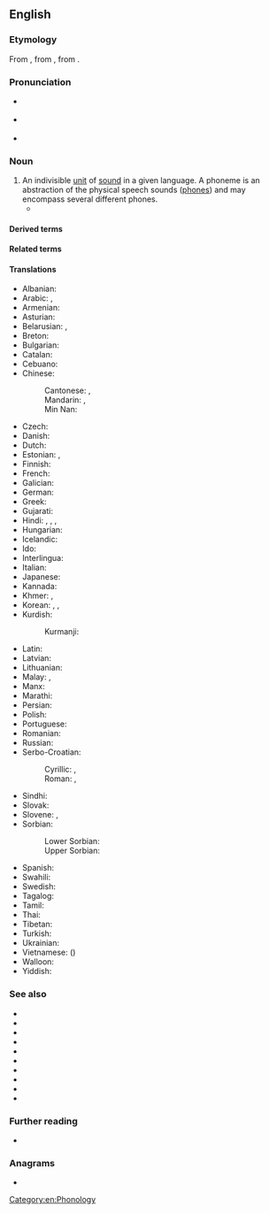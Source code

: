 {{also|Phoneme|phonème}}
==English==

===Etymology===
{{PIE root|en|bʰeh₂|id=speak}}
From {{der|en|grc|φώνημα||sound}}, from {{m|grc|φωνέω||to sound}}, from {{m|grc|φωνή||sound}}.

===Pronunciation===
* {{a|GA}} {{IPA|en|/ˈfoʊnim/}}
* {{a|RP}} {{IPA|en|/ˈfəʊniːm/}}
* {{audio|en|En-us-phoneme.ogg|Audio (US)}}

===Noun===
{{en-noun}}

# An indivisible [[unit]] of [[sound]] in a given language. A phoneme is an abstraction of the physical speech sounds ([[phone]]s) and may encompass several different phones.
#* {{quote-book|en|year=1990|author=Jarmo Lainio|editor= Durk Gorter|title=Fourth International Conference on Minority Languages: Western and Eastern European papers |chapter=Sweden Finnish — development or deterioration?|url=https://books.google.co.nz/books?id=3XG8aROt64QC&|page=31|publisher=Multilingual Matters|isbn=9781853591112|text=It is crucial for the '''phoneme''' structure of Finnish — traditionally /d/ has not been included in the Finnish [[phonotax]], but it fulfils the criteria of a '''phoneme''' (Karlsson, 1983: 66-7).}}

====Derived terms====
{{der3|en
|archiphoneme
|diaphoneme
|phonemic
|phonemical
|phonemically
|phonemicist
|phonemicity
|phonemics
|subphoneme}}

====Related terms====
{{rel3|en
|allophone
|allophonic
|allophonical
|allophonically
|allophonics
|diaphone
|diaphonic
|diaphonical
|diaphonically
|diaphonics
|diaphonologic
|diaphonological
|diaphonologically
|diaphonology
|phone
|phonetic
|phonetical
|phonetically
|phonetics
|phonic
|phonical
|phonically
|phonics
|phonologic
|phonological
|phonologically
|phonologist
|phonology
}}

====Translations====
{{trans-top|indivisible unit of sound}}
* Albanian: {{t+|sq|fonemë|f}}
* Arabic: {{t|ar|فُونِيم|m}}, {{t|ar|فُونِيم|m|tr=fonēm}}
* Armenian: {{t+|hy|հնչույթ}}
* Asturian: {{t+|ast|fonema|m}}
* Belarusian: {{t|be|фане́ма|f}}, {{t|be|фанэ́ма|f}}
* Breton: {{t|br|soniad}}
* Bulgarian: {{t+|bg|фоне́ма|f}}
* Catalan: {{t+|ca|fonema|m}}
* Cebuano: {{t|ceb|ponema}}
* Chinese:
*: Cantonese: {{t|yue|音素|tr=jam1 sou3}}, {{t|yue|音位|tr=jam1 wai6-2}}
*: Mandarin: {{t+|cmn|音素|tr=yīnsù|sc=Hani}}, {{t+|cmn|音位|tr=yīnwèi}}
*: Min Nan: {{t|nan|音素|tr=im-sò͘|sc=Hani}}
* Czech: {{t+|cs|foném|m}}
* Danish: {{t+|da|fonem|n}}
* Dutch: {{t+|nl|foneem|n}}
* Estonian: {{t|et|häälik}}, {{t|et|foneem}}
* Finnish: {{t+|fi|foneemi}}
* French: {{t+|fr|phonème|m}}
* Galician: {{t+|gl|fonema|m}}
* German: {{t+|de|Phonem|n}}
* Greek: {{t+|el|φώνημα|n}}
* Gujarati: {{t|gu|ધ્વનિઘટક}}
* Hindi: {{t|hi|ध्वनिग्राम|m}}, {{t+|hi|ध्वनि|f}}, {{t+|hi|वाच्|f}}, {{t+|hi|व्योम|m}}
* Hungarian: {{t+|hu|fonéma}}
* Icelandic: {{t+|is|hljóðan}}
* Ido: {{t+|io|fonemo}}
* Interlingua: {{t|ia|phonema}}
* Italian: {{t+|it|fonema|m}}
* Japanese: {{t+|ja|音素|tr=おんそ, onso}}
* Kannada: {{t+|kn|ಧ್ವನಿಮಾ|sc=Knda}}
* Khmer: {{t+|km|សទ្ទតា}}, {{t|km|សទ្ទភូត}}
* Korean: {{t+|ko|음소}}, {{t|ko|표음}}, {{t|ko|낱소리}}
* Kurdish:
*: Kurmanji: {{t+|kmr|vac}}
{{trans-mid}}
* Latin: {{t|la|phōnēma|f}}
* Latvian: {{t|lv|fonēma|f}}
* Lithuanian: {{t+|lt|fonema|f}}
* Malay: {{t|ms|fonem}}, {{t|ms|warna bunyi}}
* Manx: {{t|gv|myn-heean}}
* Marathi: {{t|mr|ध्वनिघटक}}
* Persian: {{t+|fa|واج|tr=vâj}}
* Polish: {{t+|pl|fonem|m}}
* Portuguese: {{t+|pt|fonema|m}}
* Romanian: {{t+|ro|fonem|n}}
* Russian: {{t+|ru|фоне́ма|f}}
* Serbo-Croatian:
*: Cyrillic: {{t|sh|фо̀не̄м|m|sc=Cyrl}}, {{t|sh|фоне́ма|f}}
*: Roman: {{t+|sh|fònēm|m}}, {{t|sh|fonéma|f}}
* Sindhi: {{t|sd|وايوم|f|tr=viome|sc=Arab}}
* Slovak: {{t|sk|fonéma|f}}
* Slovene: {{t+|sl|fonem|m}}, {{t|sl|glásnik|m}}
* Sorbian:
*: Lower Sorbian: {{t|dsb|fonem|m}}
*: Upper Sorbian: {{t|hsb|fonem|m}}
* Spanish: {{t+|es|fonema|m}}
* Swahili: {{t|sw|fonimu}}
* Swedish: {{t+|sv|fonem|n}}
* Tagalog: {{t|tl|multinig}}
* Tamil: {{t+|ta|ஒலியன்}}
* Thai: {{t|th|หน่วยเสียง}}
* Tibetan: {{t|bo|མ་སྒྲ}}
* Turkish: {{t+|tr|sesbirim}}
* Ukrainian: {{t|uk|фоне́ма|f}}
* Vietnamese: {{t|vi|âm vị}} ({{t|vi|音位}})
* Walloon: {{t+|wa|oyon}}
* Yiddish: {{t|yi|פֿאָנעם|m}}
{{trans-bottom}}

===See also===
{{top3}}
* {{l|en|chereme}}
* {{l|en|chroneme}}
* {{l|en|grammeme}}
* {{l|en|grapheme}}
* {{l|en|lemma}}
* {{l|en|lexeme}}
* {{l|en|listeme}}
* {{l|en|morpheme}}
* {{l|en|sememe}}
* {{l|en|toneme}}
{{bottom}}

===Further reading===
* {{pedialite}}

===Anagrams===
* {{anagrams|en|a=eehmnop|phenome}}

[[Category:en:Phonology]]